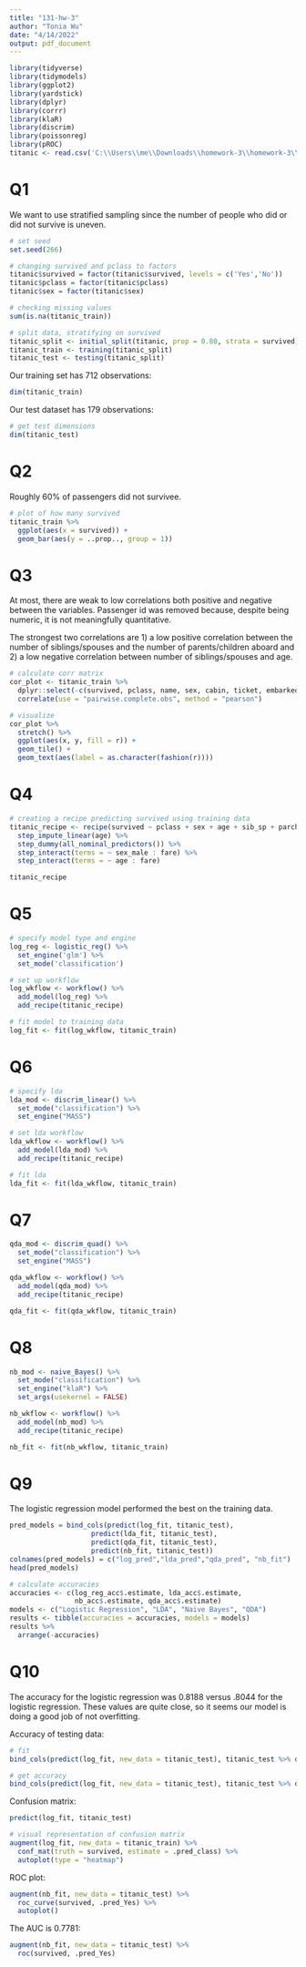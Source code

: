 ```yaml
---
title: "131-hw-3"
author: "Tonia Wu"
date: "4/14/2022"
output: pdf_document
---
```


```r
library(tidyverse)
library(tidymodels)
library(ggplot2)
library(yardstick)
library(dplyr)
library(corrr)
library(klaR)
library(discrim)
library(poissonreg)
library(pROC)
titanic <- read.csv('C:\\Users\\me\\Downloads\\homework-3\\homework-3\\data\\titanic.csv')
```

# Q1
We want to use stratified sampling since the number of people who did or did not survive is uneven.
```r
# set seed
set.seed(266)

# changing survived and pclass to factors
titanic$survived = factor(titanic$survived, levels = c('Yes','No'))
titanic$pclass = factor(titanic$pclass)
titanic$sex = factor(titanic$sex)

# checking missing values
sum(is.na(titanic_train))

# split data, stratifying on survived
titanic_split <- initial_split(titanic, prop = 0.80, strata = survived)
titanic_train <- training(titanic_split)
titanic_test <- testing(titanic_split)
```

Our training set has 712 observations:
```r
dim(titanic_train)
```

Our test dataset has 179 observations:
```r
# get test dimensions
dim(titanic_test)
```

# Q2
Roughly 60% of passengers did not survivee.
```r
# plot of how many survived
titanic_train %>% 
  ggplot(aes(x = survived)) +
  geom_bar(aes(y = ..prop.., group = 1))

```

# Q3

At most, there are weak to low correlations both positive and negative between the variables. Passenger id was removed because, despite being numeric, it is not meaningfully quantitative.

The strongest two correlations are 1) a low positive correlation between the number of siblings/spouses and the number of parents/children aboard and 2) a low negative correlation between number of siblings/spouses and age.
```r
# calculate corr matrix
cor_plot <- titanic_train %>%
  dplyr::select(-c(survived, pclass, name, sex, cabin, ticket, embarked, passenger_id)) %>%
  correlate(use = "pairwise.complete.obs", method = "pearson")

# visualize
cor_plot %>%
  stretch() %>%
  ggplot(aes(x, y, fill = r)) +
  geom_tile() +
  geom_text(aes(label = as.character(fashion(r))))
```


# Q4

```r
# creating a recipe predicting survived using training data
titanic_recipe <- recipe(survived ~ pclass + sex + age + sib_sp + parch + fare, data = titanic_train) %>%
  step_impute_linear(age) %>%
  step_dummy(all_nominal_predictors()) %>%
  step_interact(terms = ~ sex_male : fare) %>% 
  step_interact(terms = ~ age : fare)

titanic_recipe
```

# Q5

```r
# specify model type and engine
log_reg <- logistic_reg() %>%
  set_engine('glm') %>%
  set_mode('classification')

# set up workflow
log_wkflow <- workflow() %>% 
  add_model(log_reg) %>% 
  add_recipe(titanic_recipe)

# fit model to training data
log_fit <- fit(log_wkflow, titanic_train)
```

# Q6

```r
# specify lda
lda_mod <- discrim_linear() %>% 
  set_mode("classification") %>% 
  set_engine("MASS")

# set lda workflow
lda_wkflow <- workflow() %>% 
  add_model(lda_mod) %>% 
  add_recipe(titanic_recipe)

# fit lda
lda_fit <- fit(lda_wkflow, titanic_train)
```


# Q7

```r
qda_mod <- discrim_quad() %>% 
  set_mode("classification") %>% 
  set_engine("MASS")

qda_wkflow <- workflow() %>% 
  add_model(qda_mod) %>% 
  add_recipe(titanic_recipe)

qda_fit <- fit(qda_wkflow, titanic_train)
```


# Q8

```r
nb_mod <- naive_Bayes() %>% 
  set_mode("classification") %>% 
  set_engine("klaR") %>% 
  set_args(usekernel = FALSE) 

nb_wkflow <- workflow() %>% 
  add_model(nb_mod) %>% 
  add_recipe(titanic_recipe)

nb_fit <- fit(nb_wkflow, titanic_train)
```

# Q9
The logistic regression model performed the best on the training data.

```r
pred_models = bind_cols(predict(log_fit, titanic_test), 
                    predict(lda_fit, titanic_test),
                    predict(qda_fit, titanic_test),
                    predict(nb_fit, titanic_test))
colnames(pred_models) = c("log_pred","lda_pred","qda_pred", "nb_fit")
head(pred_models)

# calculate accuracies
accuracies <- c(log_reg_acc$.estimate, lda_acc$.estimate, 
                nb_acc$.estimate, qda_acc$.estimate)
models <- c("Logistic Regression", "LDA", "Naive Bayes", "QDA")
results <- tibble(accuracies = accuracies, models = models)
results %>% 
  arrange(-accuracies)
```

# Q10
The accuracy for the logistic regression was 0.8188 versus .8044 for the logistic regression. These values are quite close, so it seems our model is doing a good job of not overfitting.

Accuracy of testing data:
```r
# fit 
bind_cols(predict(log_fit, new_data = titanic_test), titanic_test %>% dplyr::select(survived))

# get accuracy
bind_cols(predict(log_fit, new_data = titanic_test), titanic_test %>% dplyr::select(survived)) %>% accuracy(truth = survived, estimate = .pred_class)
```

Confusion matrix:
```r
predict(log_fit, titanic_test)

# visual representation of confusion matrix
augment(log_fit, new_data = titanic_train) %>%
  conf_mat(truth = survived, estimate = .pred_class) %>%
  autoplot(type = "heatmap")
```
ROC plot:
```r
augment(nb_fit, new_data = titanic_test) %>%
  roc_curve(survived, .pred_Yes) %>%
  autoplot()
```

The AUC is 0.7781:
```r
augment(nb_fit, new_data = titanic_test) %>%
  roc(survived, .pred_Yes)
```